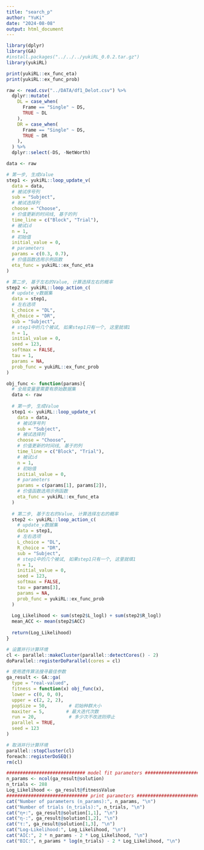 ```yaml
---
title: "search_p"
author: "YuKi"
date: "2024-08-08"
output: html_document
---
```

```r
library(dplyr)
library(GA)
#install.packages("../../../yukiRL_0.0.2.tar.gz")
library(yukiRL)
```

```r
print(yukiRL::ex_func_eta)
print(yukiRL::ex_func_prob)
```


```r
raw <- read.csv("../DATA/df1_Delot.csv") %>%
  dplyr::mutate(
    DL = case_when(
      Frame == "Single" ~ DS,
      TRUE ~ DL
    ),
    DR = case_when(
      Frame == "Single" ~ DS,
      TRUE ~ DR
    ),
  ) %>%
  dplyr::select(-DS, -NetWorth)
```

```r
data <- raw

# 第一步, 生成Value
step1 <- yukiRL::loop_update_v(
  data = data, 
  # 被试序号列
  sub = "Subject",
  # 被试选择列
  choose = "Choose",
  # 价值更新的时间线, 基于的列
  time_line = c("Block", "Trial"),
  # 被试id
  n = 1,
  # 初始值
  initial_value = 0,
  # parameters
  params = c(0.3, 0.7),
  # 价值函数选用示例函数
  eta_func = yukiRL::ex_func_eta
) 

# 第二步, 基于左右的Value, 计算选择左右的概率
step2 <- yukiRL::loop_action_c(
  # update_v数据集
  data = step1,
  # 左右选项
  L_choice = "DL",
  R_choice = "DR",
  sub = "Subject",
  # step1中的几个被试, 如果step1只有一个, 这里就填1
  n = 1,
  initial_value = 0,
  seed = 123,
  softmax = FALSE,
  tau = 1,
  params = NA,
  prob_func = yukiRL::ex_func_prob  
)
```


```r
obj_func <- function(params){
  # 全局变量里需要有原始数据集
  data <- raw
  
  # 第一步, 生成Value
  step1 <- yukiRL::loop_update_v(
    data = data, 
    # 被试序号列
    sub = "Subject",
    # 被试选择列
    choose = "Choose",
    # 价值更新的时间线, 基于的列
    time_line = c("Block", "Trial"),
    # 被试id
    n = 1,
    # 初始值
    initial_value = 0,
    # parameters
    params = c(params[1], params[2]),
    # 价值函数选用示例函数
    eta_func = yukiRL::ex_func_eta
  ) 
  
  # 第二步, 基于左右的Value, 计算选择左右的概率
  step2 <- yukiRL::loop_action_c(
    # update_v数据集
    data = step1,
    # 左右选项
    L_choice = "DL",
    R_choice = "DR",
    sub = "Subject",
    # step1中的几个被试, 如果step1只有一个, 这里就填1
    n = 1,
    initial_value = 0,
    seed = 123,
    softmax = FALSE,
    tau = params[3],
    params = NA,
    prob_func = yukiRL::ex_func_prob  
  )
  
  Log_Likelihood <- sum(step2$L_logl) + sum(step2$R_logl)
  mean_ACC <- mean(step2$ACC)
  
  return(Log_Likelihood)
}
```

```r
# 设置并行计算环境
cl <- parallel::makeCluster(parallel::detectCores() - 2)
doParallel::registerDoParallel(cores = cl)

# 使用遗传算法搜寻最佳参数
ga_result <- GA::ga(
  type = "real-valued",
  fitness = function(x) obj_func(x),
  lower = c(0, 0, 0),
  upper = c(2, 2, 2),
  popSize = 50,        # 初始种群大小
  maxiter = 5,        # 最大迭代次数
  run = 20,            # 多少次不改进则停止
  parallel = TRUE,          
  seed = 123                
)

# 取消并行计算环境
parallel::stopCluster(cl)
foreach::registerDoSEQ()
rm(cl)
```

```r
############################# model fit parameters #############################
n_params <- ncol(ga_result@solution)
n_trials <- 288
Log_Likelihood <- ga_result@fitnessValue
############################## print parameters ################################
cat("Number of parameters (n_params):", n_params, "\n")
cat("Number of trials (n_trials):", n_trials, "\n")
cat("η+:", ga_result@solution[1,1], "\n")
cat("η-:", ga_result@solution[1,2], "\n")
cat("τ:", ga_result@solution[1,3], "\n")
cat("Log-Likelihood:", Log_Likelihood, "\n")
cat("AIC:", 2 * n_params - 2 * Log_Likelihood, "\n")
cat("BIC:", n_params * log(n_trials) - 2 * Log_Likelihood, "\n")
```

